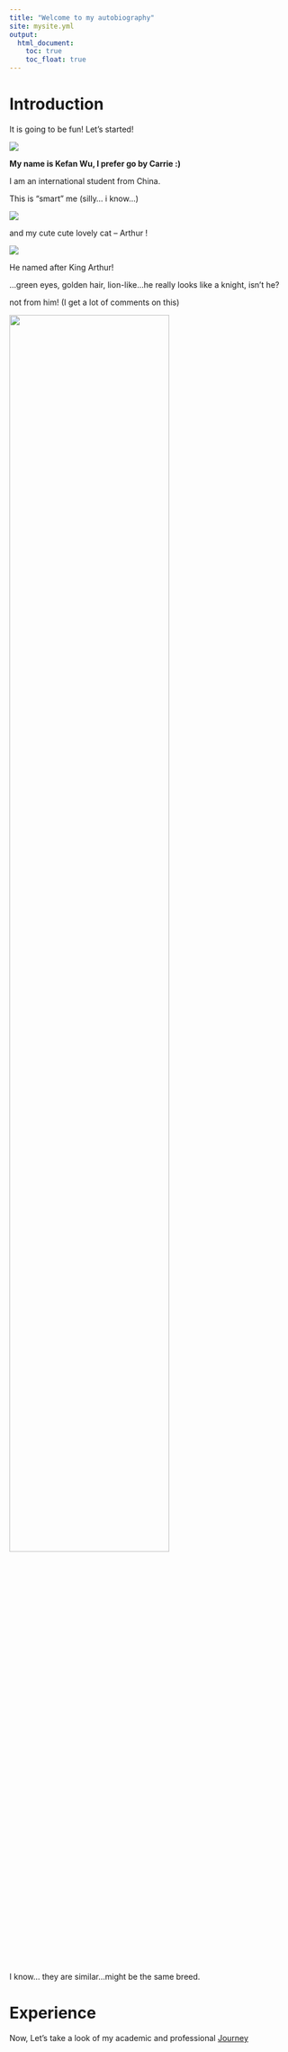 ```yaml
---
title: "Welcome to my autobiography"
site: mysite.yml
output: 
  html_document:
    toc: true
    toc_float: true
---
```



# Introduction

It is going to be fun! Let's started!

![](~/Desktop/Fall2024/DS/DS Code/bst-p8105.guihub.io/p8105_hw4_kw3104/images/started.gif)

**My name is Kefan Wu, I prefer go by Carrie :)**

I am an international student from China. 



This is "smart" me (silly... i know...)

![](~/Desktop/Fall2024/DS/DS Code/bst-p8105.guihub.io/p8105_hw4_kw3104/images/smartme.gif)

and my cute cute lovely cat -- Arthur !

![](~/Desktop/Fall2024/DS/DS Code/bst-p8105.guihub.io/p8105_hw4_kw3104/images/ywan.gif)

He named after King Arthur! 

...green eyes, golden hair, lion-like...he really looks like a knight, isn't he?




not from him! (I get a lot of comments on this)

<img src ="images/cartoon.jpg" style="width:75%">

I know... they are similar...might be the same breed. 






# Experience

Now, Let’s take a look of my academic and professional [Journey](exp.html)







